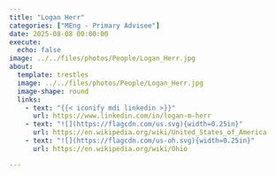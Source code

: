 ```yaml
---
title: "Logan Herr"
categories: ["MEng - Primary Advisee"]
date: 2025-08-08 00:00:00
execute:
  echo: false
image: ../../files/photos/People/Logan_Herr.jpg
about:
  template: trestles
  image: ../../files/photos/People/Logan_Herr.jpg
  image-shape: round
  links:
    - text: "{{< iconify mdi linkedin >}}"
      url: https://www.linkedin.com/in/logan-m-herr
    - text: "![](https://flagcdn.com/us.svg){width=0.25in}"
      url: https://en.wikipedia.org/wiki/United_States_of_America
    - text: "![](https://flagcdn.com/us-oh.svg){width=0.25in}"
      url: https://en.wikipedia.org/wiki/Ohio

---
```




